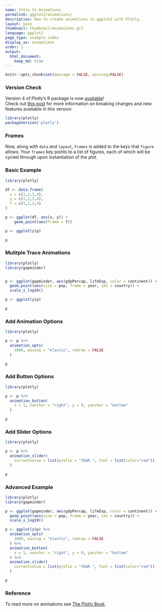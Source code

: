 ```yaml
---
name: Intro to Animations
permalink: ggplot2/animations/
description: How to create animations in ggplot2 with Plotly.
layout: base
thumbnail: thumbnail/animations.gif
language: ggplot2
page_type: example_index
display_as: animations
order: 1
output:
  html_document:
    keep_md: true
---
```


```r
knitr::opts_chunk$set(message = FALSE, warning=FALSE)
```



### Version Check

Version 4 of Plotly's R package is now [available](https://plot.ly/r/getting-started/#installation)!<br>
Check out [this post](http://moderndata.plot.ly/upgrading-to-plotly-4-0-and-above/) for more information on breaking changes and new features available in this version.
```r
library(plotly)
packageVersion('plotly')
```

### Frames

Now, along with `data` and `layout`, `frames` is added to the keys that `figure` allows. Your `frames` key points to a list of figures, each of which will be cycled through upon instantiation of the plot.

### Basic Example

```r
library(plotly)

df <- data.frame(
  x = c(1,2,3,4), 
  y = c(1,2,3,4), 
  f = c(1,2,3,4)
)

p <- ggplot(df, aes(x, y)) +
    geom_point(aes(frame = f))

p <- ggplotly(p)

p
```

### Mulitple Trace Animations

```r
library(plotly)
library(gapminder)


p <- ggplot(gapminder, aes(gdpPercap, lifeExp, color = continent)) +
  geom_point(aes(size = pop, frame = year, ids = country)) +
  scale_x_log10()

p <- ggplotly(p)

p
```

### Add Animation Options

```r
library(plotly)

p <- p %>% 
  animation_opts(
    1000, easing = "elastic", redraw = FALSE
  )

p
```

### Add Button Options

```r
library(plotly)

p <- p %>% 
  animation_button(
    x = 1, xanchor = "right", y = 0, yanchor = "bottom"
  )

p
```

### Add Slider Options

```r
library(plotly)

p <- p %>%
  animation_slider(
    currentvalue = list(prefix = "YEAR ", font = list(color="red"))
  )

p
```

### Advanced Example

```r
library(plotly)
library(gapminder)

p <- ggplot(gapminder, aes(gdpPercap, lifeExp, color = continent)) +
  geom_point(aes(size = pop, frame = year, ids = country)) +
  scale_x_log10()

p <- ggplotly(p) %>% 
  animation_opts(
    1000, easing = "elastic", redraw = FALSE
  ) %>% 
  animation_button(
    x = 1, xanchor = "right", y = 0, yanchor = "bottom"
  ) %>%
  animation_slider(
    currentvalue = list(prefix = "YEAR ", font = list(color="red"))
  )

p
```

### Reference 

To read more on animations see [The Plotly Book](https://cpsievert.github.io/plotly_book/key-frame-animations.html).
